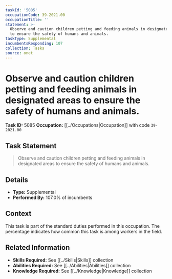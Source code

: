 ```yaml
---
taskId: '5085'
occupationCode: 39-2021.00
occupationTitle: ''
statement: >-
  Observe and caution children petting and feeding animals in designated areas
  to ensure the safety of humans and animals.
taskType: Supplemental
incumbentsResponding: 107
collection: Tasks
source: onet
---
```

# Observe and caution children petting and feeding animals in designated areas to ensure the safety of humans and animals.

**Task ID:** 5085
**Occupation:** [[../Occupations|Occupation]] with code `39-2021.00`

## Task Statement

> Observe and caution children petting and feeding animals in designated areas to ensure the safety of humans and animals.

## Details

- **Type:** Supplemental
- **Performed By:** 107.0% of incumbents

## Context

This task is part of the standard duties performed in this occupation. The percentage indicates how common this task is among workers in the field.

## Related Information

- **Skills Required:** See [[../Skills|Skills]] collection
- **Abilities Required:** See [[../Abilities|Abilities]] collection
- **Knowledge Required:** See [[../Knowledge|Knowledge]] collection
